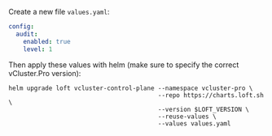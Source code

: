 Create a new file `values.yaml`:

```yaml
config:
  audit:
    enabled: true
    level: 1
```

Then apply these values with helm (make sure to specify the correct vCluster.Pro version):

```
helm upgrade loft vcluster-control-plane --namespace vcluster-pro \
                                         --repo https://charts.loft.sh \
                                         --version $LOFT_VERSION \
                                         --reuse-values \
                                         --values values.yaml
```
